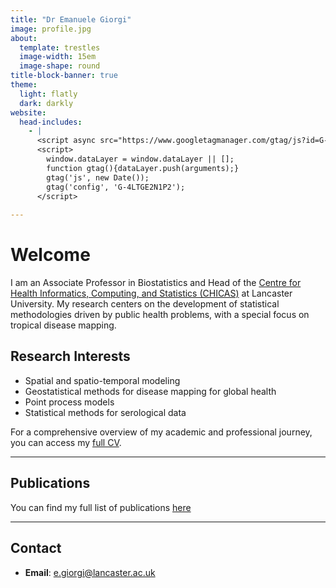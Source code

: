 ```yaml
---
title: "Dr Emanuele Giorgi"
image: profile.jpg
about:
  template: trestles
  image-width: 15em
  image-shape: round
title-block-banner: true
theme:
  light: flatly
  dark: darkly
website:
  head-includes:
    - |
      <script async src="https://www.googletagmanager.com/gtag/js?id=G-4LTGE2N1P2"></script>
      <script>
        window.dataLayer = window.dataLayer || [];
        function gtag(){dataLayer.push(arguments);}
        gtag('js', new Date());
        gtag('config', 'G-4LTGE2N1P2');
      </script>
      
---
```


# Welcome

I am an Associate Professor in Biostatistics and Head of the [Centre for Health Informatics, Computing, and Statistics (CHICAS)](https://chicas.lancaster-university.uk/) at Lancaster University. My research centers on the development of statistical methodologies driven by public health problems, with a special focus on tropical disease mapping.

## Research Interests

-   Spatial and spatio-temporal modeling\
-   Geostatistical methods for disease mapping for global health\
-   Point process models
-   Statistical methods for serological data

For a comprehensive overview of my academic and professional journey, you can access my [full CV](CV_EGiorgi.pdf).

------------------------------------------------------------------------

## Publications

You can find my full list of publications [here](publications/index.html)


------------------------------------------------------------------------

## Contact

-   **Email**: [e.giorgi\@lancaster.ac.uk](mailto:e.giorgi@lancaster.ac.uk)
